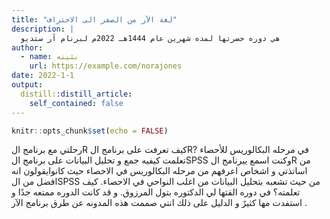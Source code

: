 ```yaml
---
title: "لغة الآر من الصفر الى الاحتراف"
description: |
  هي دوره حضرتها لمده شهرين عام 1444هـ 2022م لبرنام آر ستديو
author:
  - name: بثينه
    url: https://example.com/norajones
date: 2022-1-1
output:
  distill::distill_article:
    self_contained: false
---
```



```r
knitr::opts_chunk$set(echo = FALSE)
```


رحلتي مع برنامج الR
كيف تعرفت على برنامج الR?
في مرحله البكالوريس للأحصاء تعلمت كيفيه جمع و تحليل البيانات على برنامج الSPSS وكنت اسمع ييرنامج الR من اساتذتي و اشخاص اعرفهم من مرحله البكالوريس في الاحصاء حيث كانوايقولون انه افضل من الSPSS من حيث تشعبه بتحليل البيانات من اغلب النواحي في الاحصاء.
كيف تعلمته؟
في دوره القتها لي الدكتوره بتول المرزوق.
و قد كانت الدوره ممتعه جدًا و استفدت مها كثيرً و الدليل على ذلك انني صممت هذه المدونه عن طرق برنامج الآر .